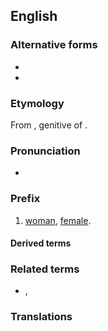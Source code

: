 {{also|gynæco-}}
==English==

===Alternative forms===
* {{l|en|gynæco-}}
* {{l|en|gyneco-}}

===Etymology===
From {{der|en|grc|γυναικός}}, genitive of {{m|grc|γυνή}}.

===Pronunciation===
* {{IPA|en|/ˌɡaɪnɪkə/|/ˌdʒaɪnɪkə/}}

===Prefix===
{{en-prefix}}

# [[woman]], [[female]].

====Derived terms====
{{prefixsee|en}}

===Related terms===
* {{l|en|gyn-}}, {{l|en|gyno-}}

===Translations===
{{trans-top}}
{{trans-mid}}
{{trans-bottom}}